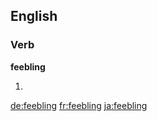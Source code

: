 ==English==

===Verb===
'''feebling'''

# {{present participle of|feeble}}

[[de:feebling]]
[[fr:feebling]]
[[ja:feebling]]